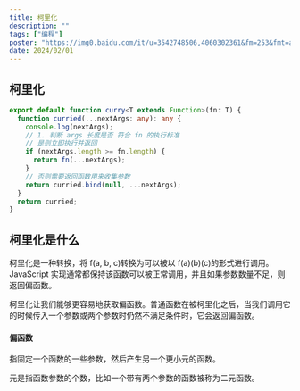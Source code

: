 ```yaml
---
title: 柯里化
description: ""
tags: ["编程"]
poster: "https://img0.baidu.com/it/u=3542748506,4060302361&fm=253&fmt=auto&app=138&f=JPEG?w=800&h=500"
date: 2024/02/01
---
```


## 柯里化

```typescript
export default function curry<T extends Function>(fn: T) {
  function curried(...nextArgs: any): any {
    console.log(nextArgs);
    // 1. 判断 args 长度是否 符合 fn 的执行标准
    // 是则立即执行并返回
    if (nextArgs.length >= fn.length) {
      return fn(...nextArgs);
    }
    // 否则需要返回函数用来收集参数
    return curried.bind(null, ...nextArgs);
  }
  return curried;
}
```

## 柯里化是什么

柯里化是一种转换，将 f(a, b, c)转换为可以被以 f(a)(b)(c)的形式进行调用。JavaScript 实现通常都保持该函数可以被正常调用，并且如果参数数量不足，则返回偏函数。

柯里化让我们能够更容易地获取偏函数。普通函数在被柯里化之后，当我们调用它的时候传入一个参数或两个参数时仍然不满足条件时，它会返回偏函数。

#### 偏函数

指固定一个函数的一些参数，然后产生另一个更小元的函数。

元是指函数参数的个数，比如一个带有两个参数的函数被称为二元函数。
